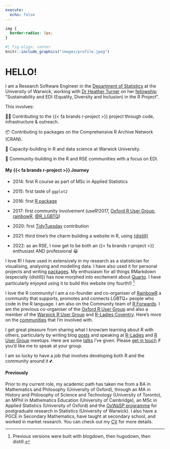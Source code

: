 ```yaml
---
execute:
  echo: false
---
```


```css
img {
  border-radius: 5px;
}
```

```r
#| fig-align: center  
knitr::include_graphics("images/profile.jpeg")
```

# [HELLO!]{.primary}

I am a Research Software Engineer in the [Department of Statistics](https://warwick.ac.uk/fac/sci/statistics/){target="_blank"} at the University of Warwick, working with [Dr Heather Turner](https://warwick.ac.uk/fac/sci/statistics/staff/academic-research/turner/){target="_blank"} on her [fellowship](https://society-rse.org/community/rse-fellows/){target="_blank"} "Sustainability and EDI (Equality, Diversity and Inclusion) in the R Project".

This involves:

👩‍💻 Contributing to the {{< fa brands r-project >}} project through code, infrastructure & outreach.

📦 Contributing to packages on the Comprehensive R Archive Network (CRAN).

🚀 Capacity-building in R and data science at Warwick University.

💪 Community-building in the R and RSE communities with a focus on EDI.

#### [My {{< fa brands r-project >}} Journey]{.primary}

-   2014: first R course as part of MSc in Applied Statistics

-   2015: first taste of `ggplot2`

-   2016: first [R package](packages/BradleyTerryScalable/index.qmd){target="_blank"}

-   2017: first community involvement (useR!2017, [Oxford R User Group](https://r-oxford.github.io){target="_blank"}, [rainbowR](https://rainbowr.netlify.app){target="_blank"}, [\@R_LGBTQ](https://twitter.com/R_LGBTQ){target="_blank"})

-   2020: first [TidyTuesday](https://github.com/rfordatascience/tidytuesday) contribution

-   2021: third time's the charm building a website in R, using [{distill}](https://rstudio.github.io/distill/){target="_blank"}

-   2022: as an RSE, I now get to be both an {{< fa brands r-project >}} enthusiast AND professional 😀

[I love R!]{.primary} I have used in extensively in my research as a statistician for visualising, analysing and modelling data. I have also used it for personal projects and writing [packages](packages.qmd). My enthusiasm for all things RMarkdown (especially {distill}) has now morphed into excitement about [Quarto](https://quarto.org){target="_blank"}. I have particularly enjoyed using it to build this website (my fourth!) [^1]

[^1]: Previous versions were built with blogdown, then hugodown, then distill.

[I love the R community!]{.primary} I am a co-founder and co-organiser of [RainbowR](https://rainbowr.netlify.app) a community that supports, promotes and connects LGBTQ+ people who code in the R language. I am also on the Community team of [R Forwards](https://forwards.github.io){target="_blank"}. I am the previous co-organiser of the [Oxford R User Group](https://www.meetup.com/Oxford-R-User-Group/) and also a member of the [Warwick R User Group](https://www.meetup.com/Warwick-useRs/) and [R-Ladies Coventry](https://www.meetup.com/rladies-coventry/). Here's more on the [communities](community.qmd) that I'm involved with. 

I get great pleasure from sharing what I know/am learning about R with others, particularly by writing blog [posts](posts.qmd) and speaking at [R-Ladies](https://rladies.org) and [R User Group](https://benubah.github.io/r-community-explorer/rugs.html) meetups. Here are some [talks](talks.qmd) I've given. Please [get in touch](contact.qmd) if you'd like me to speak at your group.

I am so lucky to have a job that involves developing both R and the community around it 💕.

#### [Previously]{.primary}

Prior to my current role, my academic path has taken me from a BA in Mathematics and Philosophy (University of Oxford), through an MA in History and Philosophy of Science and Technology (University of Toronto), an MPhil in Mathematics Education (University of Cambridge), an MSc in Applied Statistics (University of Oxford) and the [OxWaSP programme](http://www.oxwasp-cdt.ac.uk){target="_blank"} for postgraduate research in Statistics (University of Warwick). I also have a PGCE in Secondary Mathematics, have taught at secondary school, and worked in market research. You can check out my [CV](CV.pdf) for more details.
